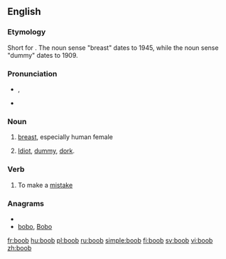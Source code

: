 ==English==

===Etymology===
Short for {{term|booby}}. The noun sense "breast" dates to 1945, while the noun sense "dummy" dates to 1909.

===Pronunciation===
* {{IPA|/ˈbuːb/}}, {{SAMPA|/"bu:b/}}
* {{rhymes|uːb}}

===Noun===
{{en-noun}}

# {{slang}} [[breast]], especially human female
# {{informal|pejorative}} [[idiot|Idiot]], [[dummy]], [[dork]].

===Verb===
{{en-verb}}

# {{informal|intransitive}} To make a [[mistake]]

===Anagrams===
* {{alphagram|bboo}}
* [[bobo#English|bobo]], [[Bobo#English|Bobo]]

[[fr:boob]]
[[hu:boob]]
[[pl:boob]]
[[ru:boob]]
[[simple:boob]]
[[fi:boob]]
[[sv:boob]]
[[vi:boob]]
[[zh:boob]]